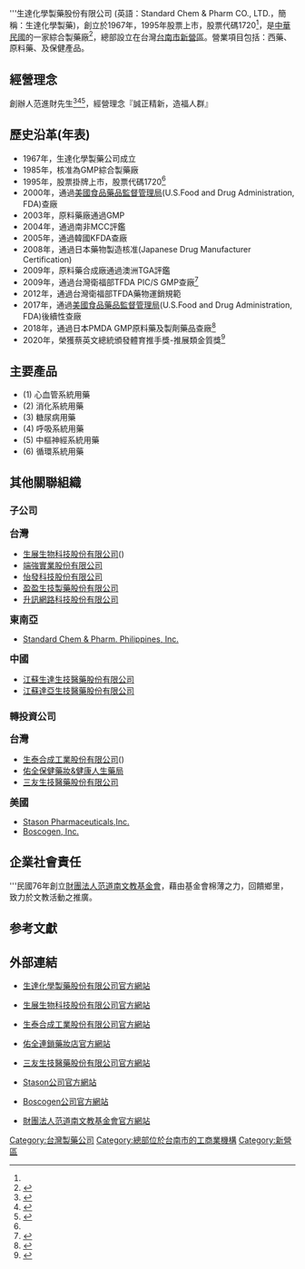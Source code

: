 {{Infobox company
| name                = 生達化學製藥股份有限公司
| name_en             = Standard Chem & Pharm CO., LTD.
| logo                = 生达化学制药.png
| type                = [[股份有限公司|股份有限公司]]
| trading_name        = 生達化學製藥
| traded_as           = {{twse|1720|1995年}}<ref name=otc />
| local_code_name     = TW
| local_code          = 71122503<ref name=otc>{{otc-gretai|1720}}</ref>
| foundation          = {{Start date and age|1967}} 
| location            = {{ROC-TW}}<br>[[臺南市|臺南市]][[新營區|新營區]]開元路154號
| area_served         = [[台灣|台灣]]、[[美國|美國]]、[[中國|中國]]
| founder             = [[范進財|范進財]]
| key_people          = [[董事長|董事長]]：[[范進財|范進財]]<br>[[總經理|總經理]]：范滋庭
| industry            = [[藥物製劑|藥物製造]]業
| products            = 藥物
| homepage            = [http://www.standard.com.tw/ www.standard.com.tw]
| slogan              = 誠正精新 造福人群
| subsid              = 生泰合成工業股份有限公司<br>生展生物科技股份有限公司<br>端強實業股份有限公司<br>8家公司
| assets              = [[新台幣|新台幣]]6,855,663,000元
| capital             = [[新台幣|新台幣]]1,786,960,890元
}}

'''生達化學製藥股份有限公司
(英語：Standard Chem & Pharm CO., LTD.，簡稱：生達化學製藥)，創立於1967年，1995年股票上市，股票代碼1720<ref name=otc />，是[[中華民國|中華民國]]的一家綜合製藥廠<ref>{{cite web|title= 製藥工廠管理(GMP/GDP)|url= https://www.fda.gov.tw/TC/siteListContent.aspx?sid=2067&id=3504&chk=94904164-cb5f-4528-9311-e97325194ea7&param=pn%3d19%26sid%3d2067|publisher= [[衛生福利部食品藥物管理署|衛生福利部食品藥物管理署]]|access-date= 2020-07-31|archive-date= 2020-09-16|archive-url= https://web.archive.org/web/20200916210901/https://www.fda.gov.tw/TC/siteListContent.aspx?sid=2067&id=3504&chk=94904164-cb5f-4528-9311-e97325194ea7&param=pn%3D19%26sid%3D2067|dead-url= no}}</ref>，總部設立在台灣[[台南市|台南市]][[新營區|新營區]]。營業項目包括：西藥、原料藥、及保健產品。

==經營理念==
創辦人范進財先生<ref>{{cite web |title=台大藥學系傑出校友
|url=https://www.youtube.com/watch?v=3VQvhics3_s}}</ref><ref>{{cite web |title=臺灣大學歷屆傑出系友獎得獎人|url=http://rx.mc.ntu.edu.tw/alumni/content14.html}}</ref><ref>{{cite web |title=2018年臺灣大學傑出校友|url=http://rx.mc.ntu.edu.tw/myDOP/RENOUVELER/MAGAZINES/74/74-03.pdf}}</ref>，經營理念『誠正精新，造福人群』

==歷史沿革(年表)==
*1967年，生達化學製藥公司成立
*1985年，核准為GMP綜合製藥廠
*1995年，股票掛牌上市，股票代碼1720<ref name=otc />
*2000年，通過[[美國食品藥品監督管理局|美國食品藥品監督管理局]](U.S.Food and Drug Administration, FDA)查廠
*2003年，原料藥廠通過GMP
*2004年，通過南非MCC評鑑
*2005年，通過韓國KFDA查廠
*2008年，通過日本藥物製造核准(Japanese Drug Manufacturer Certification)
*2009年，原料藥合成廠通過澳洲TGA評鑑
*2009年，通過台灣衛福部TFDA PIC/S GMP查廠<ref name=pics>{{cite web|title=符合PIC/S GDP藥商名單|url=https://www.fda.gov.tw/TC/siteContent.aspx?sid=9043|publisher=[[衛生福利部食品藥物管理署|衛生福利部食品藥物管理署]]|access-date=2020-07-31|archive-date=2020-09-17|archive-url=https://web.archive.org/web/20200917101429/https://www.fda.gov.tw/TC/siteContent.aspx?sid=9043|dead-url=no}}</ref>
*2012年，通過台灣衛福部TFDA藥物運銷規範
*2017年，通過[[美國食品藥品監督管理局|美國食品藥品監督管理局]](U.S.Food and Drug Administration, FDA)後續性查廠
*2018年，通過日本PMDA GMP原料藥及製劑藥品查廠<ref name=pmda>{{cite web |title=日本PMDA|url=https://ss.pmda.go.jp/ja_all/search.x?q=%E7%94%9F%E9%81%94%E5%8C%96%E5%AD%A6%E8%A3%BD%E8%96%AC&ie=UTF-8&page=1 |publisher=[[醫藥品醫療機器綜合機構|醫藥品醫療機器綜合機構]]}}</ref>
*2020年，榮獲蔡英文總統頒發體育推手獎-推展類金質獎<ref name=sport>{{cite web|title=體育推手獎|url=https://sports.ltn.com.tw/news/breakingnews/3392424|publisher=[[自由時報|自由時報]]|access-date=2021-07-20|archive-date=2021-07-29|archive-url=https://web.archive.org/web/20210729235235/https://sports.ltn.com.tw/news/breakingnews/3392424|dead-url=no}}</ref>

== 主要產品 ==
*(1)	心血管系統用藥
*(2)	消化系統用藥 
*(3)	糖尿病用藥
*(4)	呼吸系統用藥
*(5)	中樞神經系統用藥
*(6)	循環系統用藥
== 其他關聯組織 ==
=== 子公司 ===
'''<big>台灣</big>'''
*[[生展生物科技股份有限公司|生展生物科技股份有限公司]]({{otc-gretai|8279}})
*[[端強實業股份有限公司|端強實業股份有限公司]]
*[[怡發科技股份有限公司|怡發科技股份有限公司]]
*[[盈盈生技製藥股份有限公司|盈盈生技製藥股份有限公司]]
*[[升訊網路科技股份有限公司|升訊網路科技股份有限公司]]

'''<big>東南亞</big>'''
*[[Standard_Chem_&_Pharm._Philippines,_Inc.|Standard Chem & Pharm. Philippines, Inc.]]

'''<big>中國</big>'''
*[[江蘇生達生技醫藥股份有限公司|江蘇生達生技醫藥股份有限公司]]
*[[江蘇達亞生技醫藥股份有限公司|江蘇達亞生技醫藥股份有限公司]]

=== 轉投資公司 ===
'''<big>台灣</big>'''
*[[生泰合成工業股份有限公司|生泰合成工業股份有限公司]]({{otc-gretai|1777}})
*[[佑全保健藥妝&健康人生藥局|佑全保健藥妝&健康人生藥局]]
*[[三友生技醫藥股份有限公司|三友生技醫藥股份有限公司]]

'''<big>美國</big>'''
*[[Stason_Pharmaceuticals,Inc.|Stason Pharmaceuticals,Inc.]]
*[[Boscogen,_Inc.|Boscogen, Inc.]]


== 企業社會責任 ==
'''民國76年創立[[財團法人范道南文教基金會|財團法人范道南文教基金會]]，藉由基金會棉薄之力，回饋鄉里，致力於文教活動之推廣。
== 参考文獻 ==
{{reflist}}

== 外部連結 ==
*{{zh-tw}}[http://www.standard.com.tw/ 生達化學製藥股份有限公司官方網站] {{Wayback|url=http://www.standard.com.tw/ |date=20210417001637 }}
*{{zh-tw}}[http://www.syngen.com.tw/ 生展生物科技股份有限公司官方網站] {{Wayback|url=http://www.syngen.com.tw/ |date=20210223163615 }}
*{{zh-tw}}[http://www.syn-tech.tw/ 生泰合成工業股份有限公司官方網站] {{Wayback|url=http://www.syn-tech.tw/ |date=20200811210043 }}
*{{zh-tw}}[http://www.yourchance.com.tw/index.php?temp=dm&lang=cht&pages=2 佑全連鎖藥妝店官方網站] {{Wayback|url=http://www.yourchance.com.tw/index.php?temp=dm&lang=cht&pages=2 |date=20200717120032 }}
*{{zh-tw}}[http://www.sun-you.com.tw/ 三友生技醫藥股份有限公司官方網站] {{Wayback|url=http://www.sun-you.com.tw/ |date=20200215131846 }}
*{{en}}[https://www.stasonpharma.com/ Stason公司官方網站] {{Wayback|url=https://www.stasonpharma.com/ |date=20200825103240 }}
*{{en}}[http://boscogen.com/ Boscogen公司官方網站] {{Wayback|url=http://boscogen.com/ |date=20210115165209 }}
*{{zh-tw}}[http://www.fan.org.tw/ 財團法人范道南文教基金會官方網站] {{Wayback|url=http://www.fan.org.tw/ |date=20200916204820 }}
[[Category:台灣製藥公司|Category:台灣製藥公司]]
[[Category:總部位於台南市的工商業機構|Category:總部位於台南市的工商業機構]]
[[Category:新營區|Category:新營區]]